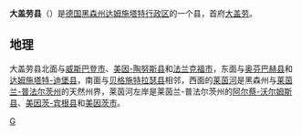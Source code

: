 {{unreferenced|time=2009-6-17}}
{{德国县级行政单位
| 县徽图 = Image:Wappen Kreis Groß-Gerau.svg
| 在德国内的位置图 = Image:Lage des Landkreises Groß-Gerau in Deutschland.GIF
| 所属联邦州 = 黑森州
| 所属行政区 = 达姆施塔特行政区
| 首府 = 大盖劳
| 面积 = 453.05
| 人口 = 275,726
| 统计时间 = 2019年12月31日
| 人口密度 = 610
| 汽车牌号 = GG
| 下设城镇 = 7个市、7个镇
| 政府地址 = Wilhelm-Seipp-Straße 4<br />64521 Groß-Gerau
| 政府网站 = www.kreis-gross-gerau.de
| 在州内的位置图 = Image:Hessen GG.png
|}}

'''大盖劳县'''（{{lang-de|Kreis Groß-Gerau}}）是[[德国|德国]][[黑森州|黑森州]][[达姆施塔特行政区|达姆施塔特行政区]]的一个县，首府[[大盖劳|大盖劳]]。

== 地理 ==
大盖劳县北面与[[威斯巴登|威斯巴登市]]、[[美因-陶努斯县|美因-陶努斯县]]和[[法兰克福|法兰克福市]]，东面与[[奥芬巴赫县|奥芬巴赫县]]和[[达姆施塔特-迪堡县|达姆施塔特-迪堡县]]，南面与[[贝格施特拉瑟县|贝格施特拉瑟县]]相邻，西面的[[莱茵河|莱茵河]]是黑森州与[[莱茵兰-普法尔茨州|莱茵兰-普法尔茨州]]的天然州界，莱茵河左岸是莱茵兰-普法尔茨州的[[阿尔蔡-沃尔姆斯县|阿尔蔡-沃尔姆斯县]]、[[美因茨-宾根县|美因茨-宾根县]]和[[美因茨|美因茨市]]。

{{黑森州行政区划}}
{{Authority control}}

[[Category:黑森州的县|G]]